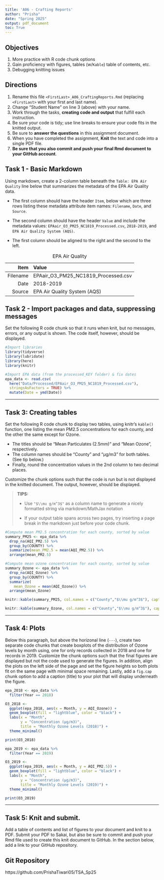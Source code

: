 ```yaml
---
title: 'A06 - Crafting Reports'
author: "Prisha" 
date: "Spring 2025"
output: pdf_document
toc: True 
---
```


\listoffigures

## Objectives

1.  More practice with R code chunk options
2.  Gain proficiency with figures, tables (w/`Kable`) table of contents, etc.
3.  Debugging knitting issues

## Directions

1.  Rename this file `<FirstLast>_A06_CraftingReports.Rmd` (replacing `<FirstLast>` with your first and last name).
2.  Change "Student Name" on line 3 (above) with your name.
3.  Work through the tasks, **creating code and output** that fulfill each instruction.
4.  Be sure your code is tidy; use line breaks to ensure your code fits in the knitted output.
5.  Be sure to **answer the questions** in this assignment document.
6.  When you have completed the assignment, **Knit** the text and code into a single PDF file.
7.  **Be sure that you also commit and push your final Rmd document to your GitHub account**.

## Task 1 - Basic Markdown

Using markdown, create a 2-column table beneath the `Table: EPA Air Quality` line below that summarizes the metadata of the EPA Air Quality data.

- The first column should have the header `Item`, below which are three rows listing these metadata attribute item names: `Filename`, `Date`, and `Source`.

- The second column should have the header `Value` and include the metadata values:
`EPAair_O3_PM25_NC1819_Processed.csv`, `2018-2019`, and `EPA Air Quality System (AQS)`.

- The first column should be aligned to the right and the second to the left.

Table: EPA Air Quality

Item  | Value
-------------: | :-------------
Filename | EPAair_O3_PM25_NC1819_Processed.csv
Date  | 2018-2019
Source  | EPA Air Quality System (AQS)

## Task 2 - Import packages and data, suppressing messages

Set the following R code chunk so that it runs when knit, but no messages, errors, or any output is shown. The code itself, however, should be displayed.

```r
#Import libraries
library(tidyverse)
library(lubridate)
library(here)
library(knitr)

#Import EPA data (from the processed_KEY folder) & fix dates
epa_data <- read.csv(
  here("Data/Processed/EPAair_O3_PM25_NC1819_Processed.csv"),
  stringsAsFactors = TRUE) %>% 
  mutate(Date = ymd(Date))
```

---

## Task 3: Creating tables

Set the following R code chunk to display two tables, using knitr's `kable()` function, one listing the mean PM2.5 concentrations for each county, and the other the same except for Ozone. 

-   The titles should be "Mean Particulates (2.5mm)" and "Mean Ozone", respectively. 
-   The column names should be "County" and "µg/m3" for both tables. (See tip below.)
-   Finally, round the concentration values in the 2nd column to two decimal places.

Customize the chunk options such that the code is run but is not displayed in the knitted document. The output, however, should be displayed.

> **TIPS:**
>
> -   Use `"$\\mu g/m^3$"` as a column name to generate a nicely formatted string via markdown/MathJax notation
>
> -   If your output table spans across two pages, try inserting a page break in the markdown just before your code chunk.

```r
#Compute mean PM2.5 concentration for each county, sorted by value
summary_PM25 <- epa_data %>% 
  drop_na(AQI_PM2.5) %>% 
  group_by(COUNTY) %>% 
  summarize(mean_PM2.5 = mean(AQI_PM2.5)) %>% 
  arrange(mean_PM2.5)

#Compute mean ozone concentration for each county, sorted by value
summary_Ozone <- epa_data %>% 
  drop_na(AQI_Ozone) %>% 
  group_by(COUNTY) %>% 
  summarize(
    mean_Ozone = mean(AQI_Ozone)) %>% 
  arrange(mean_Ozone)
```

```r
knitr::kable(summary_PM25, col.names = c("County","$\\mu g/m^3$"), caption = "Mean Particulates (2.5mm)", digits = 2)

knitr::kable(summary_Ozone, col.names = c("County","$\\mu g/m^3$"), caption = "Mean Ozone", digits = 2)
```

---

## Task 4: Plots

Below this paragraph, but above the horizonal line (`---`), create two separate code chunks that create boxplots of the distribution of Ozone levels by month using, one for only records collected in 2018 and one for records in 2019. Customize the chunk options such that the final figures are displayed but not the code used to generate the figures. In addition, align the plots on the left side of the page and set the figure heights so both plots fit on the same page with minimal space remaining. Lastly, add a `fig.cap` chunk option to add a caption (title) to your plot that will display underneath the figure.

```r

epa_2018 <- epa_data %>%
  filter(Year == 2018)

O3_2018 <- 
  ggplot(epa_2018, aes(x = Month, y = AQI_Ozone)) +
  geom_boxplot(fill = "lightblue", color = "black") +
  labs(x = "Month",
       y = "Concentration (µg/m3)",
       title = "Monthly Ozone Levels (2018)") +
  theme_minimal()

print(O3_2018)
```

```r

epa_2019 <- epa_data %>%
  filter(Year == 2019)

O3_2019 <- 
  ggplot(epa_2019, aes(x = Month, y = AQI_PM2.5)) +
  geom_boxplot(fill = "lightblue", color = "black") +
  labs(x = "Month",
       y = "Concentration (µg/m3)",
       title = "Monthly Ozone Levels (2019)") +
  theme_minimal()

print(O3_2019)
```

---

\newpage

## Task 5: Knit and submit.

Add a table of contents and list of figures to your document and knit to a PDF. Submit your PDF to Sakai, but also be sure to commit and push your Rmd file used to create this knit document to GitHub. In the section below, add a link to your GitHub repository.

## Git Repository
https://github.com/PrishaTiwari05/TSA_Sp25
